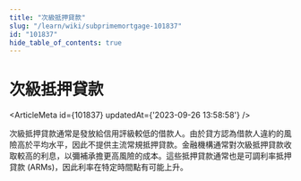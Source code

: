 ```yaml
---
title: "次級抵押貸款"
slug: "/learn/wiki/subprimemortgage-101837"
id: "101837"
hide_table_of_contents: true
---
```



# 次級抵押貸款

<ArticleMeta id={101837} updatedAt={'2023-09-26 13:58:58'} />
<div className='border-solid border-b border-t-0 my-4 border-[var(--ifm-color-gray-300)]' />

次級抵押貸款通常是發放給信用評級較低的借款人。由於貸方認為借款人違約的風險高於平均水平，因此不提供主流常規抵押貸款。金融機構通常對次級抵押貸款收取較高的利息，以彌補承擔更高風險的成本。這些抵押貸款通常也是可調利率抵押貸款 (ARMs)，因此利率在特定時間點有可能上升。
